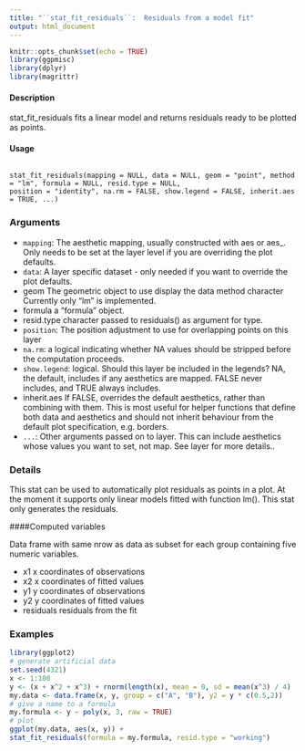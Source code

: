```yaml
---
title: "``stat_fit_residuals``:  Residuals from a model fit"
output: html_document
---
```


```r
knitr::opts_chunk$set(echo = TRUE)
library(ggpmisc)
library(dplyr)
library(magrittr)
```




#### Description
stat_fit_residuals fits a linear model and returns residuals ready to be plotted as points.

#### Usage 

<pre><code>
stat_fit_residuals(mapping = NULL, data = NULL, geom = "point", method = "lm", formula = NULL, resid.type = NULL,
position = "identity", na.rm = FALSE, show.legend = FALSE, inherit.aes = TRUE, ...)
</code></pre>

### Arguments

* ``mapping``: The aesthetic mapping, usually constructed with aes or aes_. Only needs to be
set at the layer level if you are overriding the plot defaults.
* ``data ``: A layer specific dataset - only needed if you want to override the plot defaults.
* geom The geometric object to use display the data method character Currently only "lm" is implemented. 
* formula a "formula" object.
* resid.type character passed to residuals() as argument for type.
* ``position``: The position adjustment to use for overlapping points on this layer
* ``na.rm``: a logical indicating whether NA values should be stripped before the computation proceeds.
* ``show.legend ``: logical. Should this layer be included in the legends? NA, the default, includes if any aesthetics are mapped. FALSE never includes, and TRUE always includes.
* inherit.aes If FALSE, overrides the default aesthetics, rather than combining with them. This is most useful for helper functions that define both data and aesthetics and should not inherit behaviour from the default plot specification, e.g. borders.
* ``...``:   Other arguments passed on to layer. This can include aesthetics whose values
you want to set, not map. See layer for more details..

### Details
This stat can be used to automatically plot residuals as points in a plot. At the moment it supports
only linear models fitted with function lm(). This stat only generates the residuals.

####Computed variables

Data frame with same nrow as data as subset for each group containing five numeric variables.

* x1 x coordinates of observations
* x2 x coordinates of fitted values
* y1 y coordinates of observations
* y2 y coordinates of fitted values
* residuals residuals from the fit

### Examples 

```r
library(ggplot2)
# generate artificial data
set.seed(4321)
x <- 1:100
y <- (x + x^2 + x^3) + rnorm(length(x), mean = 0, sd = mean(x^3) / 4)
my.data <- data.frame(x, y, group = c("A", "B"), y2 = y * c(0.5,2))
# give a name to a formula
my.formula <- y ~ poly(x, 3, raw = TRUE)
# plot
ggplot(my.data, aes(x, y)) +
stat_fit_residuals(formula = my.formula, resid.type = "working")
```
